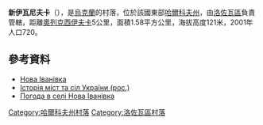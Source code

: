 {{coord|48|53|9|N|36|12|25|E|scale:100000_region:UA|display=title}}



'''新伊瓦尼夫卡'''（{{lang-uk|Нова Іванівка}}），是[[烏克蘭|烏克蘭]]的村落，位於該國東部[[哈爾科夫州|哈爾科夫州]]，由[[洛佐瓦區|洛佐瓦區]]負責管轄，距離[[奧列克西伊夫卡_(洛佐瓦區)|奧列克西伊夫卡]]5公里，面積1.58平方公里，海拔高度121米，2001年人口720。

==參考資料==
*[http://w1.c1.rada.gov.ua/pls/z7502/A005?rdat1=09.07.2011&rf7571=33694 Нова Іванівка]{{dead link|date=2018年3月 |bot=InternetArchiveBot |fix-attempted=yes }}
* [https://web.archive.org/web/20120415184025/http://www.igsu.org.ua/Harkovskja.obl/Lozovskij.rajon/Novaja_Ivanovka.html Історія міст та сіл України (рос.)]
* [http://weather.in.ua/ua/har'kovskaja/17068 Погода в селі Нова Іванівка]{{Wayback|url=http://weather.in.ua/ua/har%27kovskaja/17068 |date=20160323022632 }}

{{DEFAULTSORT:Нова Іванівка}}
[[Category:哈爾科夫州村落|Category:哈爾科夫州村落]]
[[Category:洛佐瓦區村落|Category:洛佐瓦區村落]]


{{Kharkiv-geo-stub}}